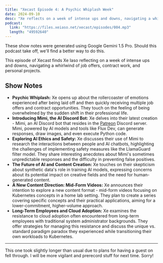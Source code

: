 ```yaml
---
title: "Xecast Episode 4: A Psychic Whiplash Week"
date: 2024-09-10
desc: "Xe reflects on a week of intense ups and downs, navigating a whirlwind of job offers, contract work, and personal projects."
podcast:
  link: "https://files.xeiaso.net/xecast/episodes/004.mp3"
  length: "49592640"
---
```


<Conv name="Mimi" mood="happy">
  These show notes were generated using Google Gemini 1.5 Pro. Should this
  podcast take off, we'll find a better way to do this.
</Conv>

This episode of Xecast finds Xe Iaso reflecting on a week of intense ups and downs, navigating a whirlwind of job offers, contract work, and personal projects.

## Show Notes

- **Psychic Whiplash:** Xe opens up about the rollercoaster of emotions experienced after being laid off and then quickly receiving multiple job offers and contract opportunities. They touch on the feeling of being overwhelmed by the sudden shift in their professional life.
- **Introducing Mimi, the AI Discord Bot:** Xe delves into their latest creation - Mimi, an AI Discord bot that resides in the [Patreon](https://patreon.com/cadey) Discord server. Mimi, powered by AI models and tools like Flux Dev, can generate responses, draw images, and even execute Python code.
- **Exploring AI Ethics and Safety:** Xe discusses their use of Mimi to research the interactions between people and AI chatbots, highlighting the challenges of implementing safety measures like the LlamaGuard filter model. They share interesting anecdotes about Mimi's sometimes unpredictable responses and the difficulty in preventing false positives.
- **The Future of AI and Content Creation:** Xe touches on their skepticism about synthetic data's role in training AI models, expressing concerns about its potential impact on creative fields and the need for human-generated content.
- **A New Content Direction: Mid-Form Videos:** Xe announces their intention to explore a new content format - mid-form videos focusing on Kubernetes concepts in a home lab setting. They plan to create a series covering specific concepts and their practical applications, aiming for a lower-commitment, higher-volume approach.
- **Long-Term Employees and Cloud Adoption:** Xe examines the resistance to cloud adoption often encountered from long-term employees with traditional system administrator backgrounds. They offer strategies for managing this resistance and discuss the unique vs. standard paradigm paradox they experienced while transitioning their own workloads to Kubernetes.

---

This one took slightly longer than usual due to plans for having a guest on fell through. I will be more vigilant and prerecord stuff for next time. Sorry!
